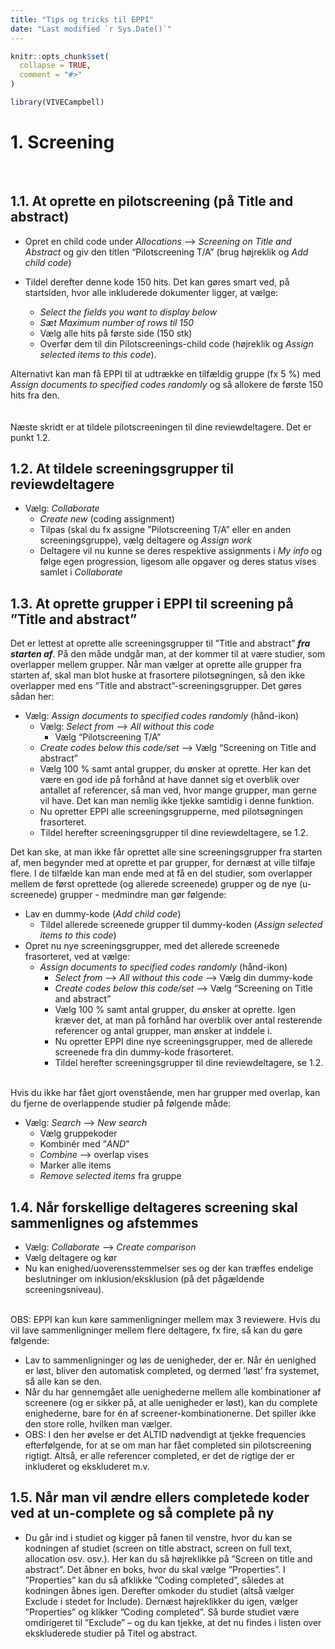 ```yaml
---
title: "Tips og tricks til EPPI"
date: "Last modified `r Sys.Date()`"
---
```


```r
knitr::opts_chunk$set(
  collapse = TRUE,
  comment = "#>"
)
```

```r
library(VIVECampbell)
```

# 1. Screening  

\


## **1.1. At oprette en pilotscreening (på Title and abstract)**

* Opret en child code under *Allocations* --> *Screening on Title and Abstract* og giv den titlen “Pilotscreening T/A” (brug højreklik og *Add child code*)

* Tildel derefter denne kode 150 hits. Det kan gøres smart ved, på startsiden, hvor alle inkluderede dokumenter ligger, at vælge:  
  + *Select the fields you want to display below *
  + *Sæt Maximum number of rows til 150* 
  + Vælg alle hits på første side (150 stk) 
  + Overfør dem til din Pilotscreenings-child code (højreklik og *Assign selected items to this code*).  

Alternativt kan man få EPPI til at udtrække en tilfældig gruppe (fx 5 %) med *Assign documents to specified codes randomly* og så allokere de første 150 hits fra den.   
\
\
Næste skridt er at tildele pilotscreeningen til dine reviewdeltagere. Det er punkt 1.2. 

## **1.2. At tildele screeningsgrupper til reviewdeltagere**

* Vælg: *Collaborate*
  + *Create new* (coding assignment) 
  + Tilpas (skal du fx assigne ”Pilotscreening T/A” eller en anden screeningsgruppe), vælg deltagere og *Assign work* 
  + Deltagere vil nu kunne se deres respektive assignments i *My info* og følge egen progression, ligesom alle opgaver og deres status vises samlet i *Collaborate*
  

## **1.3. At oprette grupper i EPPI til screening på ”Title and abstract”**
Det er lettest at oprette alle screeningsgrupper til ”Title and abstract” ***fra starten af***. På den måde undgår man, at der kommer til at være studier, som overlapper mellem grupper. Når man vælger at oprette alle grupper fra starten af, skal man blot huske at frasortere pilotsøgningen, så den ikke overlapper med ens ”Title and abstract”-screeningsgrupper. Det gøres sådan her:

* Vælg: *Assign documents to specified codes randomly* (hånd-ikon)
  + Vælg: *Select from* --> *All without this code*
    - Vælg “Pilotscreening T/A”
  + *Create codes below this code/set* --> Vælg “Screening on Title and abstract” 
  + Vælg 100 % samt antal grupper, du ønsker at oprette. Her kan det være en god ide på forhånd at have dannet sig et overblik over antallet af referencer, så man ved, hvor mange grupper, man gerne vil have. Det kan man nemlig ikke tjekke samtidig i denne funktion. 
  + Nu opretter EPPI alle screeningsgrupperne, med pilotsøgningen frasorteret.  
  + Tildel herefter screeningsgrupper til dine reviewdeltagere, se 1.2.                                   

Det kan ske, at man ikke får oprettet alle sine screeningsgrupper fra starten af, men begynder med at oprette et par grupper, for dernæst at ville tilføje flere. I de tilfælde kan man ende med at få en del studier, som overlapper mellem de først oprettede (og allerede screenede) grupper og de nye (u-screenede) grupper - medmindre man gør følgende: 

* Lav en dummy-kode (*Add child code*)
  + Tildel allerede screenede grupper til dummy-koden (*Assign selected items to this code*)  
* Opret nu nye screeningsgrupper, med det allerede screenede frasorteret, ved at vælge: 
  + *Assign documents to specified codes randomly* (hånd-ikon)
    - *Select from* --> *All without this code* --> Vælg din dummy-kode
    - *Create codes below this code/set* --> Vælg “Screening on Title and abstract”
    - Vælg 100 % samt antal grupper, du ønsker at oprette. Igen kræver det, at man på forhånd har overblik over antal resterende referencer og antal grupper, man ønsker at inddele i. 
    - Nu opretter EPPI dine nye screeningsgrupper, med de allerede screenede fra din dummy-kode frasorteret.  
    - Tildel herefter screeningsgrupper til dine reviewdeltagere, se 1.2.          
  
\
Hvis du ikke har fået gjort ovenstående, men har grupper med overlap, kan du fjerne de overlappende studier på følgende måde: 

* Vælg: *Search* --> *New search* 
  + Vælg gruppekoder 
  + Kombinér med ”*AND*”
  + *Combine* --> overlap vises  
  + Marker alle items 
  + *Remove selected items* fra gruppe

## **1.4. Når forskellige deltageres screening skal sammenlignes og afstemmes** 

*	Vælg: *Collaborate* --> *Create comparison* 
*	Vælg deltagere og kør 
*	Nu kan enighed/uoverensstemmelser ses og der kan træffes endelige beslutninger om inklusion/eksklusion (på det pågældende screeningsniveau).  
  
\
OBS: EPPI kan kun køre sammenligninger mellem max 3 reviewere. Hvis du vil lave sammenligninger mellem flere deltagere, fx fire, så kan du gøre følgende: 

*	Lav to sammenligninger og løs de uenigheder, der er. Når én uenighed er løst, bliver den automatisk completed, og dermed ’løst’ fra systemet, så alle kan se den. 
*	Når du har gennemgået alle uenighederne mellem alle kombinationer af screenere (og er sikker på, at alle uenigheder er løst), kan du complete enighederne, bare for én af screener-kombinationerne. Det spiller ikke den store rolle, hvilken man vælger. 
*	OBS: I den her øvelse er det ALTID nødvendigt at tjekke frequencies efterfølgende, for at se om man har fået completed sin pilotscreening rigtigt. Altså, er alle referencer completed, er det de rigtige der er inkluderet og ekskluderet m.v.

## **1.5. Når man vil ændre ellers completede koder ved at un-complete og så complete på ny** 

* Du går ind i studiet og kigger på fanen til venstre, hvor du kan se kodningen af studiet (screen on title abstract, screen on full text, allocation osv. osv.). Her kan du så højreklikke på ”Screen on title and abstract”. Det åbner en boks, hvor du skal vælge ”Properties”. I ”Properties” kan du så afklikke ”Coding completed”, således at kodningen åbnes igen. Derefter omkoder du studiet (altså vælger Exclude i stedet for Include). Dernæst højreklikker du igen, vælger ”Properties” og klikker ”Coding completed”. Så burde studiet være omdirigeret til ”Exclude” – og du kan tjekke, at det nu findes i listen over ekskluderede studier på Titel og abstract.

